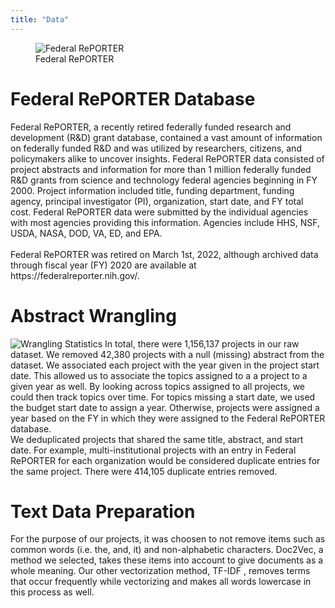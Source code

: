 ```yaml
---
title: "Data"
---
```

<p align="center">    

![Federal RePORTER](www/reporter.PNG)  
</p>  

# Federal RePORTER Database
Federal RePORTER, a recently retired federally funded research and development (R&D) grant database, contained a vast amount of information on federally funded R&D and was utilized by researchers, citizens, and policymakers alike to uncover insights. Federal RePORTER data consisted of project abstracts and information for more than 1 million federally funded R&D grants from science and technology federal agencies beginning in FY 2000. Project information included title, funding department, funding agency, principal investigator (PI), organization, start date, and FY total cost. Federal RePORTER data were submitted by the individual agencies with most agencies providing this information. Agencies include HHS, NSF, USDA, NASA, DOD, VA, ED, and EPA.
<br>
<br>
Federal RePORTER was retired on March 1st, 2022, although archived data through fiscal year (FY) 2020 are available at https://federalreporter.nih.gov/.  

# Abstract Wrangling  
![Wrangling Statistics](www/reporter_stats.PNG)
In total, there were 1,156,137 projects in our raw dataset. We removed 42,380 projects with a null (missing) abstract from the dataset. We associated each project with the year given in the project start date. This allowed us to associate the topics assigned to a a project to a given year as well. By looking across topics assigned to all projects, we could then track topics over time. For topics missing a start date, we used the budget start date to assign a year. Otherwise, projects were assigned a year based on the FY in which they were assigned to the Federal RePORTER database.  
We deduplicated projects that shared the same title, abstract, and start date. For example, multi-institutional projects with an entry in Federal RePORTER for each organization would be considered duplicate entries for the same project. There were 414,105 duplicate entries removed.  

# Text Data Preparation  
For the purpose of our projects, it was choosen to not remove items such as common  words (i.e. the, and, it) and non-alphabetic characters. Doc2Vec, a method we selected, takes these items into account to give documents as a whole meaning. Our other vectorization method, TF-IDF , removes terms that occur frequently while vectorizing and makes all words lowercase in this process as well. 